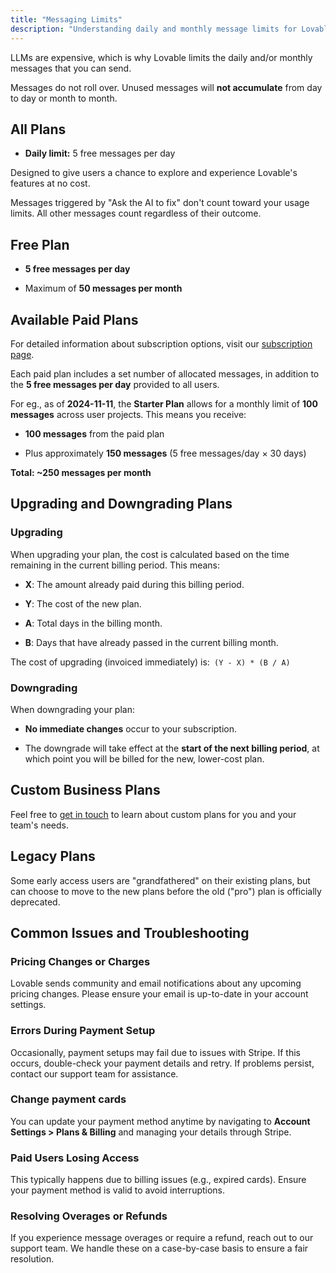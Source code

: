 ```yaml
---
title: "Messaging Limits"
description: "Understanding daily and monthly message limits for Lovable"
---
```


LLMs are expensive, which is why Lovable limits the daily and/or monthly messages that you can send.

<Note>Messages do not roll over. Unused messages will **not accumulate** from day to day or month to month.</Note>

## All Plans

* **Daily limit:** 5 free messages per day&#x20;

Designed to give users a chance to explore and experience Lovable's features at no cost.

<Note>
  Messages triggered by "Ask the AI to fix" don't count toward your usage limits.&#x20;
  All other messages count regardless of their outcome.
</Note>

## Free Plan

* **5 free messages per day**

* Maximum of **50 messages per month**

## Available Paid Plans

For detailed information about subscription options, visit our [subscription page](#).

Each paid plan includes a set number of allocated messages, in addition to the **5 free messages per day** provided to all users.

For eg., as of **2024-11-11**, the **Starter Plan** allows for a monthly limit of **100 messages** across user projects. This means you receive:

* **100 messages** from the paid plan

* Plus approximately **150 messages** (5 free messages/day × 30 days)

**Total: \~250 messages per month**

## Upgrading and Downgrading Plans

### Upgrading

When upgrading your plan, the cost is calculated based on the time remaining in the current billing period. This means:&#x20;

* **X**: The amount already paid during this billing period.

* **Y**: The cost of the new plan.

* **A**: Total days in the billing month.

* **B**: Days that have already passed in the current billing month.

The cost of upgrading (invoiced immediately) is:` (Y - X) * (B / A)`

### Downgrading

When downgrading your plan:

* **No immediate changes** occur to your subscription.

* The downgrade will take effect at the **start of the next billing period**, at which point you will be billed for the new, lower-cost plan.

## Custom Business Plans

Feel free to [get in touch](https://antonosika.typeform.com/to/OeRHhtI3#email=xxxxx) to learn about custom plans for you and your team's needs.

## Legacy Plans

Some early access users are "grandfathered" on their existing plans, but can choose to move to the new plans before the old ("pro") plan is officially deprecated.

## Common Issues and Troubleshooting

### Pricing Changes or Charges

Lovable sends community and email notifications about any upcoming pricing changes. Please ensure your email is up-to-date in your account settings.

### Errors During Payment Setup

Occasionally, payment setups may fail due to issues with Stripe. If this occurs, double-check your payment details and retry. If problems persist, contact our support team for assistance.

### Change payment cards

You can update your payment method anytime by navigating to **Account Settings > Plans & Billing** and managing your details through Stripe.

### Paid Users Losing Access

This typically happens due to billing issues (e.g., expired cards). Ensure your payment method is valid to avoid interruptions.

### Resolving Overages or Refunds

If you experience message overages or require a refund, reach out to our support team. We handle these on a case-by-case basis to ensure a fair resolution.